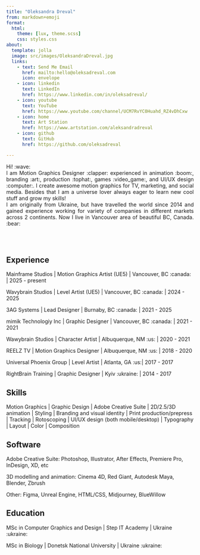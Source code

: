 ```yaml
---
title: "Oleksandra Dreval"
from: markdown+emoji
format:
  html:
    theme: [lux, theme.scss]
    css: styles.css
about:
  template: jolla
  image: src/images/OleksandraDreval.jpg
  links:
    - text: Send Me Email
      href: mailto:hello@oleksadreval.com
      icon: envelope
    - icon: linkedin
      text: LinkedIn
      href: https://www.linkedin.com/in/oleksadreval/
    - icon: youtube
      text: YouTube
      href: https://www.youtube.com/channel/UCM7RvYC0Huahd_RZ4vDhCxw
    - icon: home
      text: Art Station
      href: https://www.artstation.com/aleksandradreval
    - icon: github
      text: GitHub
      href: https://github.com/oleksadreval

---
```


<div style="text-align: justify">
Hi! :wave:
<br/>
I am Motion Graphics Designer :clapper: experienced in animation :boom:, branding :art:, production :tophat:, games :video_game:, and UI/UX design :computer:. I create awesome motion graphics for TV, marketing, and social media. Besides that I am a universe lover always eager to learn new cool stuff and grow my skills!
<br/>
I am originally from Ukraine, but have travelled the world since 2014 and gained experience working for variety of companies in different markets across 2 continents. Now I live in Vancouver area of beautiful BC, Canada. :bear:
</div>

<br/><br/>

:::{.panel-tabset}
## Experience

Mainframe Studios | Motion Graphics Artist (UE5) |  Vancouver, BC :canada: | 2025 - present

Wavybrain Studios | Level Artist (UE5) | Vancouver, BC :canada: | 2024 - 2025

3AG Systems | Lead Designer | Burnaby, BC :canada: | 2021 - 2025

mimik Technologiy Inc | Graphic Designer | Vancouver, BC :canada: | 2021 - 2021

Wawybrain Studios | Character Artist | Albuquerque, NM :us: | 2020 - 2021

REELZ TV | Motion Graphics Designer | Albuquerque, NM :us: | 2018 - 2020

Universal Phoenix Group | Level Artist | Atlanta, GA :us:| 2017 - 2017

RightBrain Training | Graphic Designer | Kyiv :ukraine: | 2014 - 2017

## Skills

Motion Graphics | Graphic Design | Adobe Creative Suite | 2D/2.5/3D animation | Styling | Branding and visual identity | Print production/prepress | Tracking | Rotoscoping | UI/UX design (both mobile/desktop) | Typography | Layout | Color | Composition

## Software

Adobe Creative Suite: Photoshop, Illustrator, After Effects, Premiere Pro, InDesign, XD, etc

3D modelling and animation: Cinema 4D, Red Giant, Autodesk Maya, Blender, Zbrush

Other: Figma, Unreal Engine, HTML/CSS, Midjourney, BlueWillow

## Education

MSc in Computer Graphics and Design | Step IT Academy | Ukraine :ukraine:

MSc in Biology | Donetsk National University | Ukraine :ukraine:

:::

